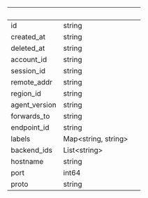 | &nbsp; | &nbsp; | &nbsp; |
|---|---|---|
| id | string |  |
| created_at | string |  |
| deleted_at | string |  |
| account_id | string |  |
| session_id | string |  |
| remote_addr | string |  |
| region_id | string |  |
| agent_version | string |  |
| forwards_to | string |  |
| endpoint_id | string |  |
| labels | Map&lt;string, string&gt; |  |
| backend_ids | List&lt;string&gt; |  |
| hostname | string |  |
| port | int64 |  |
| proto | string |  |